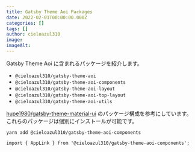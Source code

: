 ```yaml
---
title: Gatsby Theme Aoi Packages
date: 2022-02-01T00:00:00.000Z
categories: []
tags: []
author: cieloazul310
image: 
imageAlt: 
---
```



Gatsby Theme Aoi に含まれるパッケージを紹介します。

- `@cieloazul310/gatsby-theme-aoi`
- `@cieloazul310/gatsby-theme-aoi-components`
- `@cieloazul310/gatsby-theme-aoi-layout`
- `@cieloazul310/gatsby-theme-aoi-top-layout`
- `@cieloazul310/gatsby-theme-aoi-utils`

[hupe1980/gatsby-theme-material-ui](https://github.com/hupe1980/gatsby-theme-material-ui) のパッケージ構成を参考にしています。
これらのパッケージは個別にインストールが可能です。

```shell
yarn add @cieloazul310/gatsby-theme-aoi-components
```

```tsx
import { AppLink } from '@cieloazul310/gatsby-theme-aoi-components';
```

[Gatsby]: https://gatsbyjs.com/ "Gatsby"
[MUI]: https://mui.org/ "MUI"
[TypeScript]: https://typescriptlang.org/ "TypeScript"

[Gatsby テーマ]: https://gatsbyjs.com/docs/themes/ "Themes"
[Gatsby スターター]: https://www.gatsbyjs.com/docs/starters/ "Gatsby Starters"
[Shadowing]: https://www.gatsbyjs.com/docs/how-to/plugins-and-themes/shadowing/ "Shadowing in Gatsby Themes"
[Gatsby Link]: https://www.gatsbyjs.com/docs/reference/built-in-components/gatsby-link/ "Gatsby Link API"
